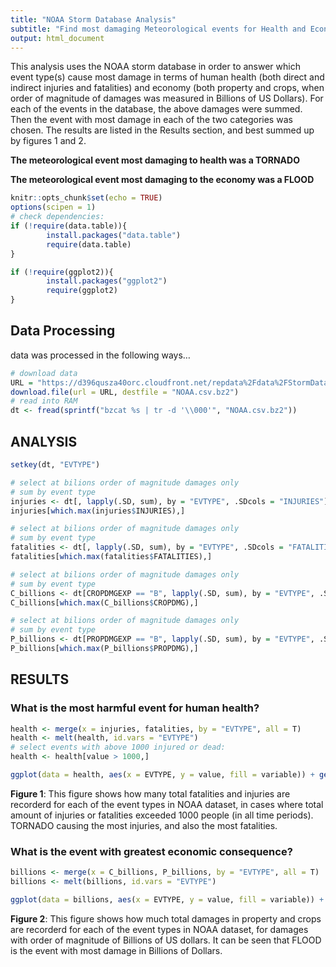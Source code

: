 ```yaml
---
title: "NOAA Storm Database Analysis"
subtitle: "Find most damaging Meteorological events for Health and Economy"
output: html_document
---
```


This analysis uses the NOAA storm database in order to answer which event type(s) cause most damage in terms of human health (both direct and indirect injuries and fatalities) and economy (both property and crops, when order of magnitude of damages was measured in Billions of US Dollars).
For each of the events in the database, the above damages were summed. Then the event with most damage in each of the two categories was chosen. The results are listed in the Results section, and best summed up by figures 1 and 2.

**The meteorological event most damaging to health was a TORNADO**

**The meteorological event most damaging to the economy was a FLOOD**


```r
knitr::opts_chunk$set(echo = TRUE)
options(scipen = 1)
# check dependencies:
if (!require(data.table)){
        install.packages("data.table")
        require(data.table)
}

if (!require(ggplot2)){
        install.packages("ggplot2")
        require(ggplot2)
}
```

## Data Processing
data was processed in the following ways...
```r
# download data
URL = "https://d396qusza40orc.cloudfront.net/repdata%2Fdata%2FStormData.csv.bz2"
download.file(url = URL, destfile = "NOAA.csv.bz2")
# read into RAM
dt <- fread(sprintf("bzcat %s | tr -d '\\000'", "NOAA.csv.bz2"))
```

## ANALYSIS

```r
setkey(dt, "EVTYPE")

# select at bilions order of magnitude damages only
# sum by event type
injuries <- dt[, lapply(.SD, sum), by = "EVTYPE", .SDcols = "INJURIES"]
injuries[which.max(injuries$INJURIES),]
```

```r

# select at bilions order of magnitude damages only
# sum by event type
fatalities <- dt[, lapply(.SD, sum), by = "EVTYPE", .SDcols = "FATALITIES"]
fatalities[which.max(fatalities$FATALITIES),]
```

```r
# select at bilions order of magnitude damages only
# sum by event type
C_billions <- dt[CROPDMGEXP == "B", lapply(.SD, sum), by = "EVTYPE", .SDcols = "CROPDMG"]
C_billions[which.max(C_billions$CROPDMG),]
```

```r

# select at bilions order of magnitude damages only
# sum by event type
P_billions <- dt[PROPDMGEXP == "B", lapply(.SD, sum), by = "EVTYPE", .SDcols = "PROPDMG"]
P_billions[which.max(P_billions$PROPDMG),]
```

## RESULTS

### What is the most harmful event for human health?

```r
health <- merge(x = injuries, fatalities, by = "EVTYPE", all = T)
health <- melt(health, id.vars = "EVTYPE")
# select events with above 1000 injured or dead:
health <- health[value > 1000,]

ggplot(data = health, aes(x = EVTYPE, y = value, fill = variable)) + geom_bar(stat = 'identity', position = 'stack') + ylab("Damages to human health") + theme(axis.text.x=element_text(angle=90,hjust=1,vjust=0.5))
```

**Figure 1**: This figure shows how many total fatalities and injuries are recorderd for each of the event types in NOAA dataset, in cases where total amount of injuries or fatalities exceeded 1000 people (in all time periods). TORNADO causing the most injuries, and also the most fatalities.

### What is the event with greatest economic consequence?

```r
billions <- merge(x = C_billions, P_billions, by = "EVTYPE", all = T)
billions <- melt(billions, id.vars = "EVTYPE")

ggplot(data = billions, aes(x = EVTYPE, y = value, fill = variable)) + geom_bar(stat = 'identity', position = 'stack') + ylab("Damages in Billions of US$") + theme(axis.text.x=element_text(angle=90,hjust=1,vjust=0.5))

```

**Figure 2**: This figure shows how much total damages in property and crops are recorderd for each of the event types in NOAA dataset, for damages with order of magnitude of Billions of US dollars. It can be seen that FLOOD is the event with most damage in Billions of Dollars.
